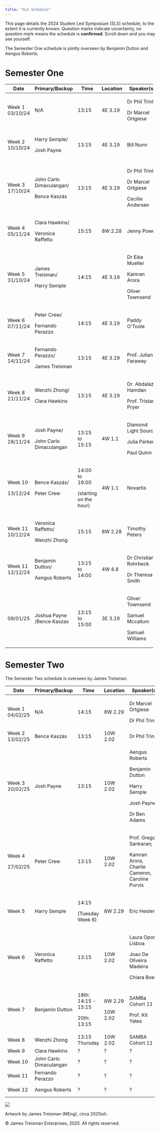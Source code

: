 ```yaml
---
title: "SLS Schedule"
---
```


This page details the 2024 Student Led Symposium (SLS) schedule, to the extent it is currently known. Question marks indicate uncertainty, no question mark means the schedule is **confirmed**. Scroll down and you may see yourself.

The Semester One schedule is jointly overseen by Benjamin Dutton and Aengus Roberts.

# Semester One

+------------------+----------------------------+------------------------+----------+-----------------------+---------------------------------------+
| Date             | Primary/Backup             | Time                   | Location | Speaker(s)            | Topic(s)                              |
+==================+============================+========================+==========+=======================+=======================================+
| Week 1 03/10/24  | N/A                        | 13:15                  | 4E 3.19  | Dr Phil Trinh         | Introduction to SLS.                  |
|                  |                            |                        |          |                       |                                       |
|                  |                            |                        |          | Dr Marcel Ortgiese    |                                       |
+------------------+----------------------------+------------------------+----------+-----------------------+---------------------------------------+
| Week 2 10/10/24  | Harry Semple/              | 13:15                  | 4E 3.19  | Bill Nunn             | Basic Git and GitHub.                 |
|                  |                            |                        |          |                       |                                       |
|                  | Josh Payne                 |                        |          |                       | A website.                            |
+------------------+----------------------------+------------------------+----------+-----------------------+---------------------------------------+
| Week 3 17/10/24  | John Carlo Dimaculangan/   | 13:15                  | 4E 3.19  | Dr Phil Trinh         | Life as a PhD Student.                |
|                  |                            |                        |          |                       |                                       |
|                  | Bence Kaszás               |                        |          | Dr Marcel Ortgiese    | Software/Literature tools.            |
|                  |                            |                        |          |                       |                                       |
|                  |                            |                        |          | Cecilie Andersen      | Time Management.                      |
+------------------+----------------------------+------------------------+----------+-----------------------+---------------------------------------+
| Week 4 05/11/24  | Clara Hawkins/             | 15:15                  | 8W 2.28  | Jenny Power           | How to give a good talk.              |
|                  |                            |                        |          |                       |                                       |
|                  | Veronica Raffetto          |                        |          |                       |                                       |
+------------------+----------------------------+------------------------+----------+-----------------------+---------------------------------------+
| Week 5 31/10/24  | James Treisman/            | 14:15                  | 4E 3.19  | Dr Eike Mueller       | HPC demonstration.                    |
|                  |                            |                        |          |                       |                                       |
|                  | Harry Semple               |                        |          | Kamran Arora          |                                       |
|                  |                            |                        |          |                       |                                       |
|                  |                            |                        |          | Oliver Townsend       |                                       |
+------------------+----------------------------+------------------------+----------+-----------------------+---------------------------------------+
| Week 6 07/11/24  | Peter Crew/                | 14:15                  | 4E 3.19  | Paddy O'Toole         | Advanced version control.             |
|                  |                            |                        |          |                       |                                       |
|                  | Fernando Perazzo           |                        |          |                       |                                       |
+------------------+----------------------------+------------------------+----------+-----------------------+---------------------------------------+
| Week 7 14/11/24  | Fernando Perazzo/          | 13:15                  | 4E 3.19  | Prof. Julian Faraway  | Exploratory data visualisation.       |
|                  |                            |                        |          |                       |                                       |
|                  | James Treisman             |                        |          |                       |                                       |
+------------------+----------------------------+------------------------+----------+-----------------------+---------------------------------------+
| Week 8 21/11/24  | Wenzhi Zhong/              | 13:15                  | 4E 3.19  | Dr. Abdalaziz Hamdan  | Firedrake and finite element methods. |
|                  |                            |                        |          |                       |                                       |
|                  | Clara Hawkins              |                        |          | Prof. Tristan Pryer   |                                       |
+------------------+----------------------------+------------------------+----------+-----------------------+---------------------------------------+
| Week 9 28/11/24  | Josh Payne/                | 13:15 to 15:15         | 4W 1.1   | Diamond Light Source  | ITT 1 Introductory Event.             |
|                  |                            |                        |          |                       |                                       |
|                  | John Carlo Dimaculangan    |                        |          | Julia Parker          |                                       |
|                  |                            |                        |          |                       |                                       |
|                  |                            |                        |          | Paul Quinn            |                                       |
+------------------+----------------------------+------------------------+----------+-----------------------+---------------------------------------+
| Week 10          | Bence Kaszás/              | 14:00 to 16:00         | 4W 1.1   | Novartis              | ITT 1 Introductory Event.             |
|                  |                            |                        |          |                       |                                       |
| 13/12/24         | Peter Crew                 | (starting on the hour) |          |                       |                                       |
+------------------+----------------------------+------------------------+----------+-----------------------+---------------------------------------+
| Week 11 10/12/24 | Veronica Raffetto/         | 15:15                  | 8W 2.28  | Timothy Peters        | What to do during an ITT.             |
|                  |                            |                        |          |                       |                                       |
|                  | Wenzhi Zhong               |                        |          |                       |                                       |
+------------------+----------------------------+------------------------+----------+-----------------------+---------------------------------------+
| Week 11 12/12/24 | Benjamin Dutton/           | 13:15 to 14:00         | 4W 4.8   | Dr Christian Rohrbeck | Semester 2 Project Q&A Session.       |
|                  |                            |                        |          |                       |                                       |
|                  | Aengus Roberts             |                        |          | Dr Theresa Smith      |                                       |
+------------------+----------------------------+------------------------+----------+-----------------------+---------------------------------------+
| 09/01/25         | Joshua Payne /Bence Kaszas | 13:15 to 15:00         | 3E 3.19  | Oliver Townsend       | ITT preparation                       |
|                  |                            |                        |          |                       |                                       |
|                  |                            |                        |          | Samuel Mccallum       |                                       |
|                  |                            |                        |          |                       |                                       |
|                  |                            |                        |          | Samuel Williams       |                                       |
+------------------+----------------------------+------------------------+----------+-----------------------+---------------------------------------+

# Semester Two

The Semester Two schedule is overseen by James Treisman.

+-----------------+-------------------------+---------------------+----------+------------------------------------------------+------------------------------------+
| Date            | Primary/Backup          | Time                | Location | Speaker(s)                                     | Topic(s)                           |
+=================+=========================+=====================+==========+================================================+====================================+
| Week 1 04/02/25 | N/A                     | 14:15               | 8W 2.29  | Dr Marcel Ortgiese                             | Semester Two discussion            |
|                 |                         |                     |          |                                                |                                    |
|                 |                         |                     |          | Dr Phil Trinh                                  |                                    |
+-----------------+-------------------------+---------------------+----------+------------------------------------------------+------------------------------------+
| Week 2 13/02/25 | Bence Kaszás            | 13:15               | 10W 2.02 | Dr Phil Trinh                                  | Paper criticism                    |
+-----------------+-------------------------+---------------------+----------+------------------------------------------------+------------------------------------+
| Week 3 20/02/25 | Josh Payne              | 13:15               | 10W 2.02 | Aengus Roberts                                 | All things GenAI                   |
|                 |                         |                     |          |                                                |                                    |
|                 |                         |                     |          | Benjamin Dutton                                |                                    |
|                 |                         |                     |          |                                                |                                    |
|                 |                         |                     |          | Harry Semple                                   |                                    |
|                 |                         |                     |          |                                                |                                    |
|                 |                         |                     |          | Josh Payne                                     |                                    |
|                 |                         |                     |          |                                                |                                    |
|                 |                         |                     |          | Dr Ben Adams                                   |                                    |
+-----------------+-------------------------+---------------------+----------+------------------------------------------------+------------------------------------+
| Week 4          | Peter Crew              | 13:15               | 10W 2.02 | Prof. Gregory Sankaran;                        | Supervisory relationship           |
|                 |                         |                     |          |                                                |                                    |
| 27/02/25        |                         |                     |          | Kamran Arora, Charlie Cameron, Caroline Purvis |                                    |
+-----------------+-------------------------+---------------------+----------+------------------------------------------------+------------------------------------+
| Week 5          | Harry Semple            | 14:15               | 8W 2.29  | Eric Hester                                    | Scientific Visualisation           |
|                 |                         |                     |          |                                                |                                    |
|                 |                         | (Tuesday Week 6)    |          |                                                |                                    |
+-----------------+-------------------------+---------------------+----------+------------------------------------------------+------------------------------------+
| Week 6          | Veronica Raffetto       | 13:15               | 10W 2.02 | Laura Oporto Lisboa                            | Posters Internships                |
|                 |                         |                     |          |                                                |                                    |
|                 |                         |                     |          | Joao De Oliveira Madeira                       |                                    |
|                 |                         |                     |          |                                                |                                    |
|                 |                         |                     |          | Chiara Boetti                                  |                                    |
+-----------------+-------------------------+---------------------+----------+------------------------------------------------+------------------------------------+
| Week 7          | Benjamin Dutton         | 18th: 14:15 - 15:15 | 8W 2.29  | SAMBa Cohort 11                                | ITT Representations Reading papers |
|                 |                         |                     |          |                                                |                                    |
|                 |                         | 20th: 13:15         | 10W 2.02 | Prof. Kit Yates                                |                                    |
+-----------------+-------------------------+---------------------+----------+------------------------------------------------+------------------------------------+
| Week 8          | Wenzhi Zhong            | 13:15 Thursday      | 10W 2.02 | SAMBA Cohort 11                                | ITT representations                |
+-----------------+-------------------------+---------------------+----------+------------------------------------------------+------------------------------------+
| Week 9          | Clara Hawkins           | ?                   | ?        | ?                                              | Writing                            |
+-----------------+-------------------------+---------------------+----------+------------------------------------------------+------------------------------------+
| Week 10         | John Carlo Dimaculangan | ?                   | ?        | ?                                              | ITT partner 1                      |
+-----------------+-------------------------+---------------------+----------+------------------------------------------------+------------------------------------+
| Week 11         | Fernando Perazzo        | ?                   | ?        | ?                                              | ITT partner 2                      |
+-----------------+-------------------------+---------------------+----------+------------------------------------------------+------------------------------------+
| Week 12         | Aengus Roberts          | ?                   | ?        | ?                                              | Reflections for next year          |
+-----------------+-------------------------+---------------------+----------+------------------------------------------------+------------------------------------+

<!-- ![](cohort11.jpg) -->

![](cohort11_highquality.jpg)

Artwork by James Treisman (MEng), circa 2025ish.

© James Treisman Enterprises, 2025. All rights reserved.